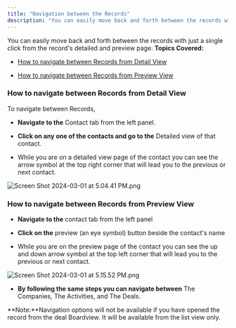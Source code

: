 ```yaml
---
title: "Navigation between the Records"
description: "You can easily move back and forth between the records with just a single click from the record's detailed and preview page."
---
```


You can easily move back and forth between the records with just a single click from the record's detailed and preview page.
**Topics Covered:**

* [How to navigate between Records from Detail View](https://support.salesmate.io/hc/en-us/articles/15143408682265#h_01HQWZRXZAY96EKPM0XEQCWF8B)

* [How to navigate between Records from Preview View](https://support.salesmate.io/hc/en-us/articles/15143408682265#h_01HQWZTG1PY2N8V8V643MXJ2S0)

### How to navigate between Records from Detail View

To navigate between Records,

* **Navigate to the** Contact tab from the left panel.

* **Click on any one of the contacts and go to the** Detailed view of that contact.

* While you are on a detailed view page of the contact you can see the arrow symbol at the top right corner that will lead you to the previous or next contact.

![Screen Shot 2024-03-01 at 5.04.41 PM.png](./images/Screen-Shot-2024-03-01-at-5.04.41-PM.png)

### How to navigate between Records from Preview View

* **Navigate to the** contact tab from the left panel

* **Click on the** preview (an eye symbol) button beside the contact's name

* While you are on the preview page of the contact you can see the up and down arrow symbol at the top left corner that will lead you to the previous or next contact.

![Screen Shot 2024-03-01 at 5.15.52 PM.png](./images/Screen-Shot-2024-03-01-at-5.15.52-PM.png)

* **By following the same steps you can navigate between** The Companies, The Activities, and The Deals.

<Note>

**Note:**Navigation options will not be available if you have opened the record from the deal Boardview. It will be available from the list view only.

</Note>
